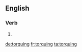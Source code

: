==English==

===Verb===
{{head|en}}

# {{present participle of|torque}}

[[de:torquing]]
[[fr:torquing]]
[[ta:torquing]]